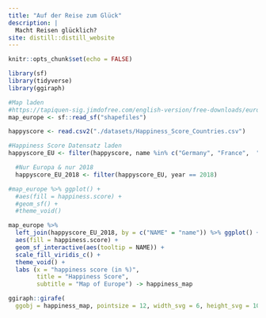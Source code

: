 ```yaml
---
title: "Auf der Reise zum Glück"
description: |
  Macht Reisen glücklich?
site: distill::distill_website
---
```


```r
knitr::opts_chunk$set(echo = FALSE)

library(sf)
library(tidyverse)
library(ggiraph)

```

```r
#Map laden
#https://tapiquen-sig.jimdofree.com/english-version/free-downloads/europe/
map_europe <- sf::read_sf("shapefiles")

happyscore <- read.csv2("./datasets/Happiness_Score_Countries.csv")

#Happiness Score Datensatz laden
happyscore_EU <- filter(happyscore, name %in% c("Germany", "France",  "United Kingdom", "Spain", "Italy", "Poland", "Sweden", "Netherlands", "Finland", "Czech Republic", "Norway", "Austria", "Switzerland", "Hungary", "Denmark", "Romania", "Portugal", "Belgium", "Ireland", "Slovakia", "Greece", "Estonia", "Croatia", "Slovenia", "Bulgaria", "Lithuania", "Latvia", "Cyprus", "Luxembourg", "Malta", "Russia", "Turkey", "Ukraine", "Kazakhstan", "Azerbaijan", "Belarus", "Serbia", "Moldova", "Georgia", "Bosnia And Herzegovina", "Armenia", "Albania", "Latvia", "Montenegro", "Iceland", "Andorra", "Faroe Islands", "Monaco", "Liechtenstein", "San Marino", "Vatican City"))

  #Nur Europa & nur 2018
  happyscore_EU_2018 <- filter(happyscore_EU, year == 2018)

```

```r

#map_europe %>% ggplot() +
  #aes(fill = happiness.score) +
  #geom_sf() +
  #theme_void()

map_europe %>%
  left_join(happyscore_EU_2018, by = c("NAME" = "name")) %>% ggplot() +
  aes(fill = happiness.score) +
  geom_sf_interactive(aes(tooltip = NAME)) +
  scale_fill_viridis_c() +
  theme_void() +
  labs (x = "happiness score (in %)",
        title = "Happiness Score", 
        subtitle = "Map of Europe") -> happiness_map

ggiraph::girafe(
  ggobj = happiness_map, pointsize = 12, width_svg = 6, height_svg = 10*0.618)

```

